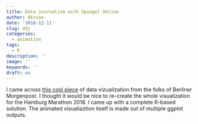 ```yaml
---
title: Data journalism with Spiegel Online
author: Akruse
date: '2018-12-11'
slug: ddj
categories:
  - animation
tags:
  - R
description: ''
image: ''
keywords: ''
draft: no
---
```


I came across <a href="https://interaktiv.morgenpost.de/berlin-marathon-2017/">this cool piece</a> of data vizualization from the folks of Berliner Morgenpost. I thought it would be nice to re-create the whole visualization for the Hamburg Marathon 2018. I came up with a complete R-based solution. The animated visualiaztion itself is made out of multiple ggplot outputs.

